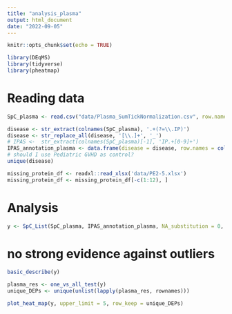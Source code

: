 ```yaml
---
title: "analysis_plasma"
output: html_document
date: "2022-09-05"
---
```


```r
knitr::opts_chunk$set(echo = TRUE)
```

```r
library(DEqMS)
library(tidyverse)
library(pheatmap)
```

# Reading data
```r
SpC_plasma <- read.csv("data/Plasma_SumTickNormalization.csv", row.names = 'Acession')
```


```r
disease <- str_extract(colnames(SpC_plasma), '.+(?=\\.IP)')
disease <- str_replace_all(disease, '[\\.]+', '_')
# IPAS <-  str_extract(colnames(SpC_plasma)[-1], 'IP.+[0-9]+')
IPAS_annotation_plasma <- data.frame(disease = disease, row.names = colnames(SpC_plasma))
# should I use Pediatric GVHD as control?
unique(disease)
```


```r
missing_protein_df <- readxl::read_xlsx('data/PE2-5.xlsx')
missing_protein_df <- missing_protein_df[-c(1:12), ]
```


# Analysis
```r
y <- SpC_List(SpC_plasma, IPAS_annotation_plasma, NA_substitution = 0, proteins_filter = missing_protein_df$Accession)
```

# no strong evidence against outliers
```r
basic_describe(y)
```

```r
plasma_res <- one_vs_all_test(y)
unique_DEPs <- unique(unlist(lapply(plasma_res, rownames)))
```




```r
plot_heat_map(y, upper_limit = 5, row_keep = unique_DEPs)
```


